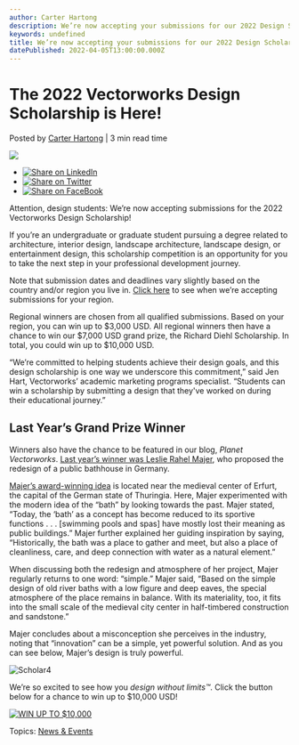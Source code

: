```yaml
---
author: Carter Hartong
description: We’re now accepting your submissions for our 2022 Design Scholarship.
keywords: undefined
title: We’re now accepting your submissions for our 2022 Design Scholarship. 
datePublished: 2022-04-05T13:00:00.000Z
---
```

  

# The 2022 Vectorworks Design Scholarship is Here!

 Posted by [Carter Hartong](https://blog.vectorworks.net/author/carter-hartong) | 3 min read time 

![](https://blog.vectorworks.net/hubfs/Blog%20Images/210614_Scholarship%20Winner/Scholar4.jpg) 

* [![Share on LinkedIn](https://2659751.fs1.hubspotusercontent-na1.net/hubfs/2659751/michaelDemo/share-LI.png)](http://www.linkedin.com/shareArticle?mini=true&url=https%3A%2F%2Fblog.vectorworks.net%2Fnow-accepting-submissions-for-the-vectorworks-design-scholarship)
* [![Share on Twitter](https://2659751.fs1.hubspotusercontent-na1.net/hubfs/2659751/michaelDemo/share-TW.png)](https://www.twitter.com/share?text=The%202022%20Vectorworks%20Design%20Scholarship%20is%20Here!&url=https%3A%2F%2Fblog.vectorworks.net%2Fnow-accepting-submissions-for-the-vectorworks-design-scholarship&via=PMGTweets)
* [![Share on FaceBook](https://2659751.fs1.hubspotusercontent-na1.net/hubfs/2659751/michaelDemo/share-FB.png)](https://www.facebook.com/sharer/sharer.php?u=https%3A%2F%2Fblog.vectorworks.net%2Fnow-accepting-submissions-for-the-vectorworks-design-scholarship)

Attention, design students: We’re now accepting submissions for the 2022 Vectorworks Design Scholarship!

If you’re an undergraduate or graduate student pursuing a degree related to architecture, interior design, landscape architecture, landscape design, or entertainment design, this scholarship competition is an opportunity for you to take the next step in your professional development journey.  

Note that submission dates and deadlines vary slightly based on the country and/or region you live in. [Click here](https://www.vectorworks.net/scholarship) to see when we’re accepting submissions for your region.

Regional winners are chosen from all qualified submissions. Based on your region, you can win up to $3,000 USD. All regional winners then have a chance to win our $7,000 USD grand prize, the Richard Diehl Scholarship. In total, you could win up to $10,000 USD.

“We’re committed to helping students achieve their design goals, and this design scholarship is one way we underscore this commitment,” said Jen Hart, Vectorworks’ academic marketing programs specialist. “Students can win a scholarship by submitting a design that they've worked on during their educational journey.”

## Last Year’s Grand Prize Winner

Winners also have the chance to be featured in our blog, _Planet Vectorworks_. [Last year’s winner was Leslie Rahel Majer](../../../net/vectorworks/blog/2021-vectorworks-design-scholarship-winner.html), who proposed the redesign of a public bathhouse in Germany.

[Majer’s award-winning idea](https://www.world-architects.com/en/leslie-rahel-majer-weimar/project/public-bath) is located near the medieval center of Erfurt, the capital of the German state of Thuringia. Here, Majer experimented with the modern idea of the “bath” by looking towards the past. Majer stated, “Today, the ‘bath’ as a concept has become reduced to its sportive functions . . . \[swimming pools and spas\] have mostly lost their meaning as public buildings.” Majer further explained her guiding inspiration by saying, “Historically, the bath was a place to gather and meet, but also a place of cleanliness, care, and deep connection with water as a natural element.”

When discussing both the redesign and atmosphere of her project, Majer regularly returns to one word: “simple.” Majer said, “Based on the simple design of old river baths with a low figure and deep eaves, the special atmosphere of the place remains in balance. With its materiality, too, it fits into the small scale of the medieval city center in half-timbered construction and sandstone.”

Majer concludes about a misconception she perceives in the industry, noting that “innovation” can be a simple, yet powerful solution. And as you can see below, Majer’s design is truly powerful.

![Scholar4](https://blog.vectorworks.net/hs-fs/hubfs/Blog%20Images/210614_Scholarship%20Winner/Scholar4.jpg?width=1440&name=Scholar4.jpg)

We’re so excited to see how you _design without limits™_. Click the button below for a chance to win up to $10,000 USD!

[![WIN UP TO $10,000](https://no-cache.hubspot.com/cta/default/3018241/20e15f26-4626-4cf6-b894-297f0ca071b9.png)](https://cta-redirect.hubspot.com/cta/redirect/3018241/20e15f26-4626-4cf6-b894-297f0ca071b9) 

 Topics: [News & Events](https://blog.vectorworks.net/topic/news-events) 

  